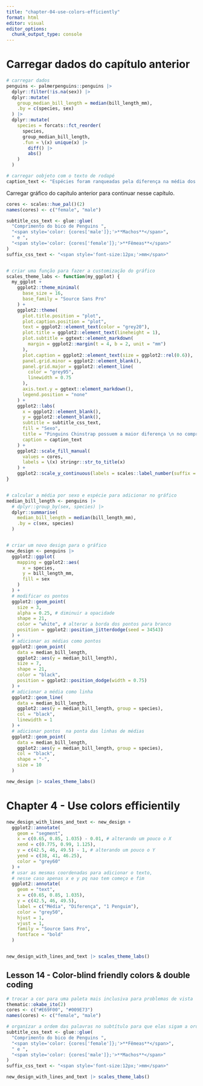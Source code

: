 ```yaml
---
title: "chapter-04-use-colors-efficiently"
format: html
editor: visual
editor_options: 
  chunk_output_type: console
---
```


# Carregar dados do capítulo anterior

```r
# carregar dados
penguins <- palmerpenguins::penguins |>
  dplyr::filter(!is.na(sex)) |>
  dplyr::mutate(
    group_median_bill_length = median(bill_length_mm),
    .by = c(species, sex)
  ) |>
  dplyr::mutate(
    species = forcats::fct_reorder(
      species,
      group_median_bill_length,
      .fun = \(x) unique(x) |>
        diff() |>
        abs()
    )
  )

# carregar oobjeto com o texto de rodapé
caption_text <- "Espécies foram ranqueadas pela diferença na média dos comprimentos dos bicos entre sexos. \n Dados obtidos pelo pacote R {palmerpenguins}."

```

Carregar gráfico do capítulo anterior para continuar nesse capítulo.
```r
cores <- scales::hue_pal()(2)
names(cores) <- c("female", "male")

subtitle_css_text <- glue::glue(
  "Comprimento do bico de Penguins ",
  "<span style='color: {cores['male']};'>**Machos**</span>",
  " e ",
  "<span style='color: {cores['female']};'>**Fêmeas**</span>"
)
suffix_css_text <- "<span style='font-size:12px;'>mm</span>"


# criar uma função para fazer a customização do gráfico
scales_theme_labs <- function(my_ggplot) {
  my_ggplot +
    ggplot2::theme_minimal(
      base_size = 16,
      base_family = "Source Sans Pro"
    ) +
    ggplot2::theme(
      plot.title.position = "plot",
      plot.caption.position = "plot",
      text = ggplot2::element_text(color = "grey20"),
      plot.title = ggplot2::element_text(lineheight = 1),
      plot.subtitle = ggtext::element_markdown(
        margin = ggplot2::margin(t = 4, b = 2, unit = "mm")
      ),
      plot.caption = ggplot2::element_text(size = ggplot2::rel(0.6)),
      panel.grid.minor = ggplot2::element_blank(),
      panel.grid.major = ggplot2::element_line(
        color = "grey95",
        linewidth = 0.75
      ),
      axis.text.y = ggtext::element_markdown(),
      legend.position = "none"
    ) +
    ggplot2::labs(
      x = ggplot2::element_blank(),
      y = ggplot2::element_blank(),
      subtitle = subtitle_css_text,
      fill = "Sexo",
      title = "Pinguins Chinstrap possuem a maior diferença \n no comprimento dos bicos entre sexos",
      caption = caption_text
    ) +
    ggplot2::scale_fill_manual(
      values = cores,
      labels = \(x) stringr::str_to_title(x)
    ) +
    ggplot2::scale_y_continuous(labels = scales::label_number(suffix = suffix_css_text))
}


# calcular a média por sexo e espécie para adicionar no gráfico
median_bill_length <- penguins |>
  # dplyr::group_by(sex, species) |>
  dplyr::summarise(
    median_bill_length = median(bill_length_mm),
    .by = c(sex, species)
  )


# criar um novo design para o gráfico
new_design <- penguins |>
  ggplot2::ggplot(
    mapping = ggplot2::aes(
      x = species,
      y = bill_length_mm,
      fill = sex
    )
  ) +
  # modificar os pontos
  ggplot2::geom_point(
    size = 3,
    alpha = 0.25, # diminuir a opacidade
    shape = 21,
    color = "white", # alterar a borda dos pontos para branco
    position = ggplot2::position_jitterdodge(seed = 34543)
  ) +
  # adicionar as médias como pontos
  ggplot2::geom_point(
    data = median_bill_length,
    ggplot2::aes(y = median_bill_length),
    size = 7,
    shape = 21,
    color = "black",
    position = ggplot2::position_dodge(width = 0.75)
  ) +
  # adicionar a média como linha
  ggplot2::geom_line(
    data = median_bill_length,
    ggplot2::aes(y = median_bill_length, group = species),
    col = "black",
    linewidth = 1
  ) +
  # adicionar pontos  na ponta das linhas de médias
  ggplot2::geom_point(
    data = median_bill_length,
    ggplot2::aes(y = median_bill_length, group = species),
    col = "black",
    shape = "-",
    size = 10
  )

new_design |> scales_theme_labs()

```


# Chapter 4 - Use colors efficientily

```r
new_design_with_lines_and_text <- new_design + 
  ggplot2::annotate(
    geom = "segment",
    x = c(0.65, 0.85, 1.035) - 0.01, # alterando um pouco o X
    xend = c(0.775, 0.99, 1.125),
    y = c(42.5, 46, 49.5) - 1, # alterando um pouco o Y
    yend = c(38, 41, 46.25),
    color = "grey60"
  ) +
  # usar as mesmas coordenadas para adicionar o texto,
  # nesse caso apenas x e y pq nao tem começo e fim
  ggplot2::annotate(
    geom = "text",
    x = c(0.65, 0.85, 1.035),
    y = c(42.5, 46, 49.5),
    label = c("Média", "Diferença", "1 Penguim"),
    color = "grey50",
    hjust = 1,
    vjust = 1,
    family = "Source Sans Pro",
    fontface = "bold"
  )


new_design_with_lines_and_text |> scales_theme_labs()
```



## Lesson 14 - Color-blind friendly colors & double coding
```r

# trocar a cor para uma paleta mais inclusiva para problemas de vista
thematic::okabe_ito(2)
cores <- c("#E69F00", "#009E73")
names(cores) <- c("female", "male")

# organizar a ordem das palavras no subtítulo para que elas sigam a ordem do gráfico (double coding)
subtitle_css_text <- glue::glue(
  "Comprimento do bico de Penguins ",
  "<span style='color: {cores['female']};'>**Fêmeas**</span>",
  " e ",
  "<span style='color: {cores['male']};'>**Machos**</span>"
)
suffix_css_text <- "<span style='font-size:12px;'>mm</span>"

new_design_with_lines_and_text |> scales_theme_labs()

```



